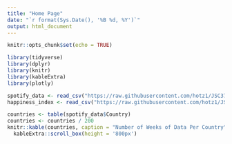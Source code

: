 ```yaml
---
title: "Home Page"
date: "`r format(Sys.Date(), '%B %d, %Y')`"
output: html_document
---
```

<style type="text/css">
.navbar {
  background-color:#1db954;
}
.main-container {
  max-width: 1600px;
  font-size: 16px;
  margin-left: auto;
  margin-right: auto;
}
</style>

```r
knitr::opts_chunk$set(echo = TRUE)
```


```r
library(tidyverse)
library(dplyr)
library(knitr)
library(kableExtra)
library(plotly)
```

```r
spotify_data <- read_csv("https://raw.githubusercontent.com/hotz1/JSC370-HW5/main/spotify_data_full.csv")
happiness_index <- read_csv("https://raw.githubusercontent.com/hotz1/JSC370-HW5/main/happiness_data.csv")
```

```r
countries <- table(spotify_data$Country)
countries <- countries / 200
knitr::kable(countries, caption = "Number of Weeks of Data Per Country") %>%
  kableExtra::scroll_box(height = '800px')
```